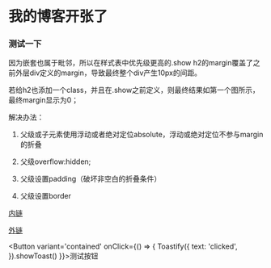 
# 我的博客开张了



### 测试一下



因为嵌套也属于毗邻，所以在样式表中优先级更高的.show h2的margin覆盖了之前外层div定义的margin，导致最终整个div产生10px的间距。

若给h2也添加一个class，并且在.show之前定义，则最终结果如第一个图所示，最终margin显示为0；

解决办法：

1. 父级或子元素使用浮动或者绝对定位absolute，浮动或绝对定位不参与margin的折叠

2. 父级overflow:hidden;

3. 父级设置padding（破坏非空白的折叠条件）

4. 父级设置border


[内链](/blog/blog-1-测试-1)


[外链](https://www.baidu.com/)

<Button variant='contained' onClick={() => {
  Toastify({
    text: 'clicked',
  }).showToast()
}}>测试按钮</Button>
